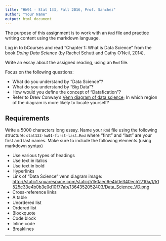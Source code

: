 ```yaml
---
title: "HW01 - Stat 133, Fall 2016, Prof. Sanchez"
author: "Your Name"
output: html_document
---
```


The purpose of this assignment is to work with an `Rmd` file and practice 
writing content using the markdown language.

Log in to bCourses and read "Chapter 1: What is Data Science" from the book 
_Doing Data Science_ (by Rachel Schutt and Cathy O'Neil, 2014).

Write an essay about the assigned reading, using an `Rmd` file.

Focus on the following questions:

- What do you understand by "Data Science"?
- What do you understand by "Big Data"?
- How would you define the concept of "Datafication"?
- Refer to Drew Conway's [Venn diagram of data science](http://drewconway.com/zia/2013/3/26/the-data-science-venn-diagram); 
In which region of the diagram is more likely to locate yourself?


## Requirements

Write a 5000 characters long essay. Name your `Rmd` file using the following
structure: `stat133-hw01-first-last.Rmd` where "first" and "last" are your
first and last names. Make sure to include the following elements 
(using markdown syntax)

- Use various types of headings
- Use text in italics
- Use text in bold
- Hyperlinks
- Link of "Data Science" venn diagram image: [http://static1.squarespace.com/static/5150aec6e4b0e340ec52710a/t/51525c33e4b0b3e0d10f77ab/1364352052403/Data_Science_VD.png](http://static1.squarespace.com/static/5150aec6e4b0e340ec52710a/t/51525c33e4b0b3e0d10f77ab/1364352052403/Data_Science_VD.png)
- Cross-reference links
- A table
- Unordered list
- Ordered list
- Blockquote
- Code block
- Inline code
- Breaklines

-----
